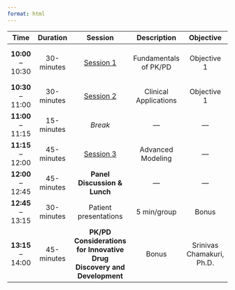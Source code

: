```yaml
---
format: html
---
```


|       Time        |   Duration   |   Session                                       |      Description      |      Objective    |                 Speaker                |
|:-----------------:|:------------:|:-----------------------------------------------:|:---------------------:|:-----------------:|:--------------------------------------:|
| **10:00** – 10:30 |  30-minutes  |  [Session 1](sessions/session_01/template.html) | Fundamentals of PK/PD |    Objective 1    | Jacob K. McPherson, Pharm.D., Ph.D.(c) |
| **10:30** – 11:00 |  30-minutes  |  [Session 2](sessions/session_02/template.html) | Clinical Applications |    Objective 1    |                    "                   |
| **11:00** – 11:15 |  15-minutes  |  *Break*                                        |            —          |         —         |                    —                   |
| **11:15** – 12:00 |  45-minutes  |  [Session 3](sessions/session_03/template.html) |   Advanced Modeling   |         —         |                    "                   |
| **12:00** – 12:45 |  45-minutes  |  **Panel Discussion & Lunch**                   |            —          |         —         |                    —                   |
| **12:45** – 13:15 |  30-minutes  |  Patient presentations                          |      5 min/group      |       Bonus       |                    —                   |
| **13:15** – 14:00 |  45-minutes  |  **PK/PD Considerations for Innovative Drug Discovery and Development** |       Bonus       |        Srinivas Chamakuri, Ph.D.       |
